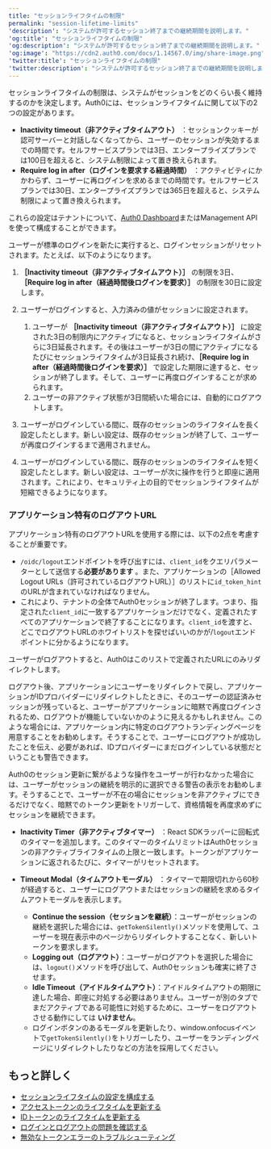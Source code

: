 ```yaml
---
title: "セッションライフタイムの制限"
permalink: "session-lifetime-limits"
'description': "システムが許可するセッション終了までの継続期間を説明します。"
'og:title': "セッションライフタイムの制限"
'og:description': "システムが許可するセッション終了までの継続期間を説明します。"
'og:image': "https://cdn2.auth0.com/docs/1.14567.0/img/share-image.png"
'twitter:title': "セッションライフタイムの制限"
'twitter:description': "システムが許可するセッション終了までの継続期間を説明します。"
---
```


セッションライフタイムの制限は、システムがセッションをどのくらい長く維持するのかを決定します。Auth0には、セッションライフタイムに関して以下の2つの設定があります。

* **Inactivity timeout（非アクティブタイムアウト）** ：セッションクッキーが認可サーバーと対話しなくなってから、ユーザーのセッションが失効するまでの時間です。セルフサービスプランでは3日、エンタープライズプランでは100日を超えると、システム制限によって置き換えられます。
* **Require log in after（ログインを要求する経過時間）** ：アクティビティにかかわらず、ユーザーに再ログインを求めるまでの時間です。セルフサービスプランでは30日、エンタープライズプランでは365日を超えると、システム制限によって置き換えられます。

これらの設定はテナントについて、[Auth0 Dashboard](/ja-jp/manage-users/sessions/configure-session-lifetime-settings)または<Tooltip data-tooltip-id="react-containers-DefinitionTooltip-0" href="/ja-jp/glossary?term=management-api" tip="Management API: 顧客が管理タスクを実行できるようにするための製品。" cta="用語集の表示">Management API</Tooltip>を使って構成することができます。

ユーザーが標準のログインを新たに実行すると、ログインセッションがリセットされます。たとえば、以下のようになります。

1. **［Inactivity timeout（非アクティブタイムアウト）］** の制限を3日、**［Require log in after（経過時間後ログインを要求）］** の制限を30日に設定します。
2. ユーザーがログインすると、入力済みの値がセッションに設定されます。

   1. ユーザーが **［Inactivity timeout（非アクティブタイムアウト）］** に設定された3日の制限内にアクティブになると、セッションライフタイムがさらに3日延長されます。その後はユーザーが3日の間にアクティブになるたびにセッションライフタイムが3日延長され続け、**［Require log in after（経過時間後ログインを要求）］** で設定した期限に達すると、セッションが終了します。そして、ユーザーに再度ログインすることが求められます。
   2. ユーザーの非アクティブ状態が3日間続いた場合には、自動的にログアウトします。
3. ユーザーがログインしている間に、既存のセッションのライフタイムを長く設定したとします。新しい設定は、既存のセッションが終了して、ユーザーが再度ログインするまで適用されません。
4. ユーザーがログインしている間に、既存のセッションのライフタイムを短く設定したとします。新しい設定は、ユーザーが次に操作を行うと即座に適用されます。これにより、セキュリティ上の目的でセッションライフタイムが短縮できるようになります。

### アプリケーション特有のログアウトURL

アプリケーション特有のログアウトURLを使用する際には、以下の2点を考慮することが重要です。

* `/oidc/logout`エンドポイントを呼び出すには、`client_id`をクエリパラメーターとして送信する**必要があります** 。また、アプリケーションの［Allowed Logout URLs（許可されているログアウトURL）］のリストに`id_token_hint`のURLが含まれていなければなりません。
* これにより、テナントの全体でAuth0セッションが終了します。つまり、指定された`client_id`に一致するアプリケーションだけでなく、定義されたすべてのアプリケーションで終了することになります。`client_id`を渡すと、どこでログアウトURLのホワイトリストを探せばいいのかが/`logout`エンドポイントに分かるようになります。

ユーザーがログアウトすると、Auth0はこのリストで定義されたURLにのみリダイレクトします。

ログアウト後、アプリケーションにユーザーをリダイレクトで戻し、アプリケーションがIDプロバイダーにリダイレクトしたときに、そのユーザーの認証済みセッションが残っていると、ユーザーがアプリケーションに暗黙で再度ログインされるため、ログアウトが機能していないかのように見えるかもしれません。このような場合には、アプリケーション内に特定のログアウトランディングページを用意することをお勧めします。そうすることで、ユーザーにログアウトが成功したことを伝え、必要があれば、IDプロバイダーにまだログインしている状態だということも警告できます。

Auth0のセッション更新に繋がるような操作をユーザーが行わなかった場合には、ユーザーがセッションの継続を明示的に選択できる警告の表示をお勧めします。そうすることで、ユーザーが不在の場合にセッションを非アクティブにできるだけでなく、暗黙でのトークン更新をトリガーして、資格情報を再度求めずにセッションを継続できます。

* **Inactivity Timer（非アクティブタイマー）** ：React SDKラッパーに回転式のタイマーを追加します。このタイマーのタイムリミットはAuth0セッションの非アクティブライフタイムの上限と一致します。トークンがアプリケーションに返されるたびに、タイマーがリセットされます。
* **Timeout Modal（タイムアウトモーダル）** ：タイマーで期限切れから60秒が経過すると、ユーザーにログアウトまたはセッションの継続を求めるタイムアウトモーダルを表示します。

  + **Continue the session（セッションを継続）**：ユーザーがセッションの継続を選択した場合には、`getTokenSilently()`メソッドを使用して、ユーザーを現在表示中のページからリダイレクトすることなく、新しいトークンを要求します。
  + **Logging out（ログアウト）**：ユーザーがログアウトを選択した場合には、`logout()`メソッドを呼び出して、Auth0セッションも確実に終了させます。
  + **Idle Timeout（アイドルタイムアウト）**：アイドルタイムアウトの期限に達した場合、即座に対処する必要はありません。ユーザーが別のタブでまだアクティブである可能性に対処するために、ユーザーをログアウトさせる動作にしては **いけません**。
  + ログインボタンのあるモーダルを更新したり、window.onfocusイベントで`getTokenSilently()`をトリガーしたり、ユーザーをランディングページにリダイレクトしたりなどの方法を採用してください。

## もっと詳しく

* [セッションライフタイムの設定を構成する](/ja-jp/manage-users/sessions/configure-session-lifetime-settings)
* [アクセストークンのライフタイムを更新する](/ja-jp/secure/tokens/access-tokens/update-access-token-lifetime)
* [IDトークンのライフタイムを更新する](/ja-jp/secure/tokens/id-tokens/update-id-token-lifetime)
* [ログインとログアウトの問題を確認する](/ja-jp/troubleshoot/authentication-issues/check-login-and-logout-issues)
* [無効なトークンエラーのトラブルシューティング](/ja-jp/troubleshoot/basic-issues/invalid-token-errors)